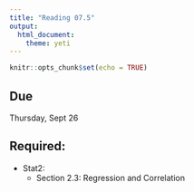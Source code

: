 ```yaml
---
title: "Reading 07.5"
output: 
  html_document: 
    theme: yeti
---
```


```r
knitr::opts_chunk$set(echo = TRUE)
```

## Due

Thursday, Sept 26

## Required:

- Stat2:
    + Section 2.3: Regression and Correlation
